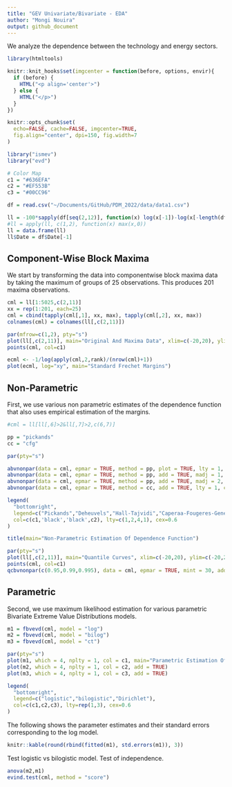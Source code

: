 ```yaml
---
title: "GEV Univariate/Bivariate - EDA"
author: "Mongi Nouira"
output: github_document
---
```


We analyze the dependence between the technology and energy sectors.

```r
library(htmltools)

knitr::knit_hooks$set(imgcenter = function(before, options, envir){
  if (before) {
    HTML("<p align='center'>")
  } else {
    HTML("</p>")
  }
})

knitr::opts_chunk$set(
  echo=FALSE, cache=FALSE, imgcenter=TRUE, 
  fig.align="center", dpi=150, fig.width=7
)

library("ismev")
library("evd")

# Color Map
c1 = "#636EFA"
c2 = "#EF553B"
c3 = "#00CC96"
```

```r
df = read.csv("~/Documents/GitHub/PDM_2022/data/data1.csv")

ll = -100*sapply(df[seq(2,12)], function(x) log(x[-1])-log(x[-length(df$Date)]))
#ll = apply(ll, c(1,2), function(x) max(x,0))
ll = data.frame(ll)
ll$Date = df$Date[-1]
```

## Component-Wise Block Maxima

We start by transforming the data into componentwise block maxima data by taking the maximum of groups of 25 observations. This produces 201 maxima observations.

```r
cml = ll[1:5025,c(2,11)]
xx = rep(1:201, each=25)
cml = cbind(tapply(cml[,1], xx, max), tapply(cml[,2], xx, max))
colnames(cml) = colnames(ll[,c(2,11)])

par(mfrow=c(1,2), pty="s")
plot(ll[,c(2,11)], main="Original And Maxima Data", xlim=c(-20,20), ylim=c(-20,20))
points(cml, col=c1)

ecml <- -1/log(apply(cml,2,rank)/(nrow(cml)+1))
plot(ecml, log="xy", main="Standard Frechet Margins")
```

## Non-Parametric

First, we use various non parametric estimates of the dependence function that also uses empirical estimation of the margins.

```r
#cml = ll[ll[,6]>2&ll[,7]>2,c(6,7)]

pp = "pickands"
cc = "cfg"

par(pty="s")

abvnonpar(data = cml, epmar = TRUE, method = pp, plot = TRUE, lty = 1, col=c1)
abvnonpar(data = cml, epmar = TRUE, method = pp, add = TRUE, madj = 1, lty = 2)
abvnonpar(data = cml, epmar = TRUE, method = pp, add = TRUE, madj = 2, lty = 4)
abvnonpar(data = cml, epmar = TRUE, method = cc, add = TRUE, lty = 1, col=c2)

legend(
  "bottomright", 
  legend=c("Pickands","Deheuvels","Hall-Tajvidi","Caperaa-Fougeres-Genest"), 
  col=c(c1,'black','black',c2), lty=c(1,2,4,1), cex=0.6
)

title(main="Non-Parametric Estimation Of Dependence Function")
```

```r
par(pty="s")
plot(ll[,c(2,11)], main="Quantile Curves", xlim=c(-20,20), ylim=c(-20,20))
points(cml, col=c1)
qcbvnonpar(c(0.95,0.99,0.995), data = cml, epmar = TRUE, mint = 30, add = TRUE, col = c2)
```

## Parametric

Second, we use maximum likelihood estimation for various parametric Bivariate Extreme Value Distributions models.

```r
m1 = fbvevd(cml, model = "log")
m2 = fbvevd(cml, model = "bilog")
m3 = fbvevd(cml, model = "ct")

par(pty="s")
plot(m1, which = 4, nplty = 1, col = c1, main="Parametric Estimation Of Dependence Function")
plot(m2, which = 4, nplty = 1, col = c2, add = TRUE)
plot(m3, which = 4, nplty = 1, col = c3, add = TRUE)

legend(
  "bottomright", 
  legend=c("logistic","bilogistic","Dirichlet"), 
  col=c(c1,c2,c3), lty=rep(1,3), cex=0.6
)
```

The following shows the parameter estimates and their standard errors corresponding to the log model.

```r
knitr::kable(round(rbind(fitted(m1), std.errors(m1)), 3))
```

Test logistic vs bilogistic model. Test of independence.

```r
anova(m2,m1)
evind.test(cml, method = "score")
```

